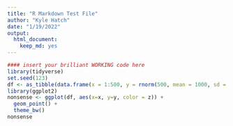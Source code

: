 ```yaml
---
title: "R Markdown Test File"
author: "Kyle Hatch"
date: "1/19/2022"
output: 
  html_document: 
    keep_md: yes
---
```


```r
#### insert your brilliant WORKING code here
library(tidyverse)
set.seed(123)
df <- as_tibble(data.frame(x = 1:500, y = rnorm(500, mean = 1000, sd = 10000), z = rnorm(500, mean = 1000, sd = 1000000)))
library(ggplot2)
nonsense <- ggplot(df, aes(x=x, y=y, color = z)) +
  geom_point() +
  theme_bw()
nonsense
```


